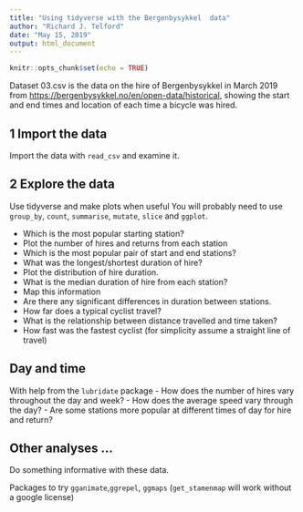 ```yaml
---
title: "Using tidyverse with the Bergenbysykkel  data"
author: "Richard J. Telford"
date: "May 15, 2019"
output: html_document
---
```


```r
knitr::opts_chunk$set(echo = TRUE)
```

Dataset 03.csv is the data on the hire of Bergenbysykkel in March 2019 from [https://bergenbysykkel.no/en/open-data/historical](https://bergenbysykkel.no/en/open-data/historical), showing the start and end times and location of each time a bicycle was hired.

## 1 Import the data

Import the data with `read_csv` and examine it.

## 2 Explore the data
Use tidyverse and make plots when useful
You will probably need to use `group_by`, `count`, `summarise`, `mutate`, `slice` and `ggplot`.

 - Which is the most popular starting station?
 - Plot the number of hires and returns from each station
 - Which is the most popular pair of start and end stations?
 - What was the longest/shortest duration of hire? 
 - Plot the distribution of hire duration.
 - What is the median duration of hire from each station?
 - Map this information
 - Are there any significant differences in duration between stations.
 - How far does a typical cyclist travel?
 - What is the relationship between distance travelled and time taken?
 - How fast was the fastest cyclist (for simplicity assume a straight line of travel)
 
## Day and time

With help from the `lubridate` package
 - How does the number of hires vary throughout the day and week?
 - How does the average speed vary through the day?
 - Are some stations more popular at different times of day for hire and return?
 
## Other analyses ... 
 
Do something informative with these data. 

Packages to try `gganimate`,`ggrepel`, `ggmaps` (`get_stamenmap` will work without a google license)
 